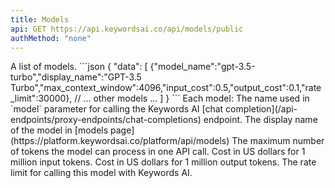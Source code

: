 ```yaml
---
title: Models
api: GET https://api.keywordsai.co/api/models/public
authMethod: "none"
---
```


<ResponseField name="data" type="array">
A list of models.
```json
{
    "data": [
       {"model_name":"gpt-3.5-turbo","display_name":"GPT-3.5 Turbo","max_context_window":4096,"input_cost":0.5,"output_cost":0.1,"rate_limit":30000},
       // ... other models ... 
    ]
}
```
Each model:

<Expandable>
<ResponseField name="model_name" type="string">
    The name used in `model` parameter for calling the Keywords AI [chat completion](/api-endpoints/proxy-endpoints/chat-completions) endpoint.
</ResponseField>
<ResponseField name="display_name" type="string">
    The display name of the model in [models page](https://platform.keywordsai.co/platform/api/models)
</ResponseField>
<ResponseField name="max_context_window" type="number">
    The maximum number of tokens the model can process in one API call.
</ResponseField>
<ResponseField name="input_cost" type="number">
    Cost in US dollars for 1 million input tokens.
</ResponseField>
<ResponseField name="output_cost" type="number">
    Cost in US dollars for 1 million output tokens.
</ResponseField>
<ResponseField name="rate_limit" type="number">
    The rate limit for calling this model with Keywords AI.
</ResponseField>
</Expandable>
</ResponseField>
